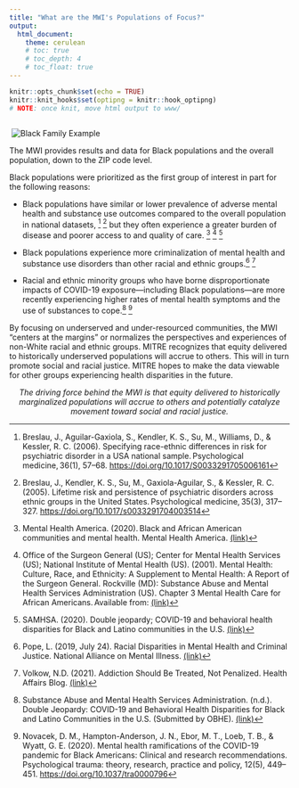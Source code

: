 ```yaml
---
title: "What are the MWI's Populations of Focus?"
output: 
  html_document:
    theme: cerulean
    # toc: true
    # toc_depth: 4
    # toc_float: true
---
```


```r
knitr::opts_chunk$set(echo = TRUE)
knitr::knit_hooks$set(optipng = knitr::hook_optipng)
# NOTE: once knit, move html output to www/
```

::: {style="float:right;position: relative; top: 0px; width: 500px"}
![Black Family Example](supporting_images/black_family_ex.png)\
:::

The MWI provides results and data for Black populations and the overall population, down to the ZIP code level.

Black populations were prioritized as the first group of interest in part for the following reasons:

-   Black populations have similar or lower prevalence of adverse mental health and substance use outcomes compared to the overall population in national datasets, [^1] [^2] but they often experience a greater burden of disease and poorer access to and quality of care. [^3] [^4] [^5]

-   Black populations experience more criminalization of mental health and substance use disorders than other racial and ethnic groups.[^6] [^7]

-   Racial and ethnic minority groups who have borne disproportionate impacts of COVID-19 exposure---including Black populations---are more recently experiencing higher rates of mental health symptoms and the use of substances to cope.[^8] [^9]

[^1]: Breslau, J., Aguilar-Gaxiola, S., Kendler, K. S., Su, M., Williams, D., & Kessler, R. C. (2006). Specifying race-ethnic differences in risk for psychiatric disorder in a USA national sample. Psychological medicine, 36(1), 57--68. <a href = 'https://doi.org/10.1017/S0033291705006161' target = "_blank">https://doi.org/10.1017/S0033291705006161</a>

[^2]: Breslau, J., Kendler, K. S., Su, M., Gaxiola-Aguilar, S., & Kessler, R. C. (2005). Lifetime risk and persistence of psychiatric disorders across ethnic groups in the United States. Psychological medicine, 35(3), 317--327. <a href = 'https://doi.org/10.1017/s0033291704003514' target = "_blank">https://doi.org/10.1017/s0033291704003514</a>

[^3]: Mental Health America. (2020). Black and African American communities and mental health. Mental Health America. <a href = 'https://www.mhanational.org/issues/black-and-african-american-communities-and-mental-health' target = "_blank">(link)</a>

[^4]: Office of the Surgeon General (US); Center for Mental Health Services (US); National Institute of Mental Health (US). (2001). Mental Health: Culture, Race, and Ethnicity: A Supplement to Mental Health: A Report of the Surgeon General. Rockville (MD): Substance Abuse and Mental Health Services Administration (US). Chapter 3 Mental Health Care for African Americans. Available from: <a href = 'https://www.ncbi.nlm.nih.gov/books/NBK44251/' target = "_blank">(link)</a>

[^5]: SAMHSA. (2020). Double jeopardy; COVID-19 and behavioral health disparities for Black and Latino communities in the U.S. <a href = 'https://www.samhsa.gov/sites/default/files/covid19-behavioral-health-disparities-black-latino-communities.pdf' target = "_blank">(link)</a>

[^6]: Pope, L. (2019, July 24). Racial Disparities in Mental Health and Criminal Justice. National Alliance on Mental Illness. <a href = 'https://www.nami.org/Blogs/NAMI-Blog/July-2019/Racial-Disparities-in-Mental-Health-and-Criminal-Justice' target = "_blank">(link)</a>

[^7]: Volkow, N.D. (2021). Addiction Should Be Treated, Not Penalized. Health Affairs Blog. <a href = 'https://www.healthaffairs.org/do/10.1377/hblog20210421.168499/full' target = "_blank">(link)</a>

[^8]: Substance Abuse and Mental Health Services Administration. (n.d.). Double Jeopardy: COVID-19 and Behavioral Health Disparities for Black and Latino Communities in the U.S. (Submitted by OBHE). <a href = 'https://www.samhsa.gov/sites/default/files/covid19-behavioral-health-disparities-black-latino-communities.pdf' target = "_blank">(link)</a>

[^9]: Novacek, D. M., Hampton-Anderson, J. N., Ebor, M. T., Loeb, T. B., & Wyatt, G. E. (2020). Mental health ramifications of the COVID-19 pandemic for Black Americans: Clinical and research recommendations. Psychological trauma: theory, research, practice and policy, 12(5), 449--451. <a href = 'https://doi.org/10.1037/tra0000796' target = "_blank">https://doi.org/10.1037/tra0000796</a>

By focusing on underserved and under-resourced communities, the MWI "centers at the margins" or normalizes the perspectives and experiences of non-White racial and ethnic groups. MITRE recognizes that equity delivered to historically underserved populations will accrue to others. This will in turn promote social and racial justice. MITRE hopes to make the data viewable for other groups experiencing health disparities in the future.

<center>*The driving force behind the MWI is that equity delivered to historically marginalized populations will accrue to others and potentially catalyze movement toward social and racial justice.*</center>
